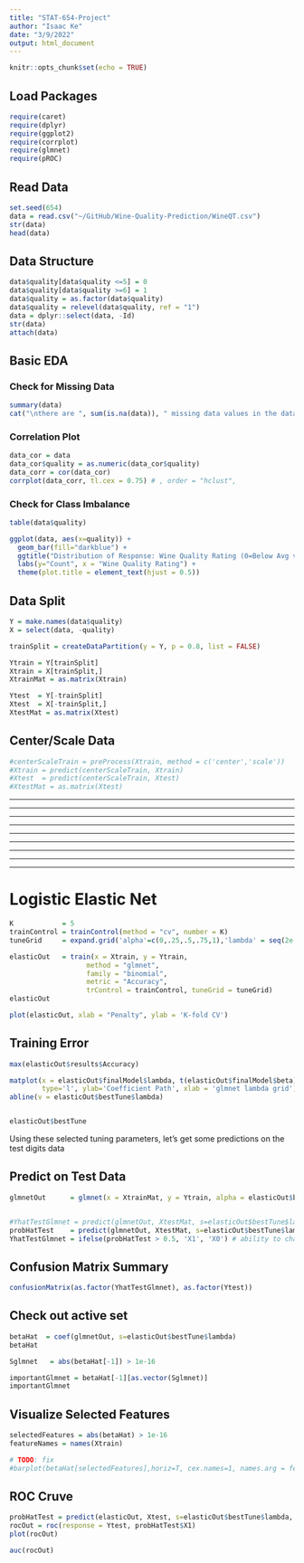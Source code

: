```yaml
---
title: "STAT-654-Project"
author: "Isaac Ke"
date: "3/9/2022"
output: html_document
---
```


```r
knitr::opts_chunk$set(echo = TRUE)

```

## Load Packages
```r
require(caret)
require(dplyr)
require(ggplot2)
require(corrplot)
require(glmnet)
require(pROC)
```

## Read Data
```r
set.seed(654)
data = read.csv("~/GitHub/Wine-Quality-Prediction/WineQT.csv")
str(data)
head(data)
```

## Data Structure
``` r
data$quality[data$quality <=5] = 0
data$quality[data$quality >=6] = 1
data$quality = as.factor(data$quality)
data$quality = relevel(data$quality, ref = "1")
data = dplyr::select(data, -Id)
str(data)
attach(data)
```

## Basic EDA
### Check for Missing Data
```r
summary(data)
cat("\nthere are ", sum(is.na(data)), " missing data values in the dataset")
```

### Correlation Plot
```r
data_cor = data
data_cor$quality = as.numeric(data_cor$quality)
data_corr = cor(data_cor)
corrplot(data_corr, tl.cex = 0.75) # , order = "hclust",
```

### Check for Class Imbalance
```r
table(data$quality)

ggplot(data, aes(x=quality)) + 
  geom_bar(fill="darkblue") + 
  ggtitle("Distribution of Response: Wine Quality Rating (0=Below Avg vs. 1=Above Avg)") +
  labs(y="Count", x = "Wine Quality Rating") +
  theme(plot.title = element_text(hjust = 0.5))

```


## Data Split
``` r
Y = make.names(data$quality)
X = select(data, -quality) 

trainSplit = createDataPartition(y = Y, p = 0.8, list = FALSE)

Ytrain = Y[trainSplit]
Xtrain = X[trainSplit,]
XtrainMat = as.matrix(Xtrain)

Ytest  = Y[-trainSplit]
Xtest  = X[-trainSplit,]
XtestMat = as.matrix(Xtest)
```

## Center/Scale Data
```r
#centerScaleTrain = preProcess(Xtrain, method = c('center','scale'))
#Xtrain = predict(centerScaleTrain, Xtrain)
#Xtest  = predict(centerScaleTrain, Xtest)
#XtestMat = as.matrix(Xtest)
```


**********************************************************************************
**********************************************************************************
**********************************************************************************
**********************************************************************************
**********************************************************************************
**********************************************************************************
**********************************************************************************
**********************************************************************************
**********************************************************************************


# Logistic Elastic Net
```r
K            = 5
trainControl = trainControl(method = "cv", number = K)
tuneGrid     = expand.grid('alpha'=c(0,.25,.5,.75,1),'lambda' = seq(2e-16, 1, length.out = 10))

elasticOut   = train(x = Xtrain, y = Ytrain,
                   method = "glmnet",
                   family = "binomial",
                   metric = "Accuracy",
                   trControl = trainControl, tuneGrid = tuneGrid)
elasticOut
```
```r
plot(elasticOut, xlab = "Penalty", ylab = 'K-fold CV')
```


## Training Error 
```r
max(elasticOut$results$Accuracy)
```

```r
matplot(x = elasticOut$finalModel$lambda, t(elasticOut$finalModel$beta),
        type='l', ylab='Coefficient Path', xlab = 'glmnet lambda grid')
abline(v = elasticOut$bestTune$lambda)


elasticOut$bestTune
```

Using these selected tuning parameters, let's get some predictions on the test digits data

## Predict on Test Data
```r
glmnetOut      = glmnet(x = XtrainMat, y = Ytrain, alpha = elasticOut$bestTune$alpha, family = 'binomial')


#YhatTestGlmnet = predict(glmnetOut, XtestMat, s=elasticOut$bestTune$lambda, type = 'class')
probHatTest    = predict(glmnetOut, XtestMat, s=elasticOut$bestTune$lambda, type = 'response')
YhatTestGlmnet = ifelse(probHatTest > 0.5, 'X1', 'X0') # ability to change treshold 

```


## Confusion Matrix Summary
```r
confusionMatrix(as.factor(YhatTestGlmnet), as.factor(Ytest))
```

## Check out active set
```r
betaHat  = coef(glmnetOut, s=elasticOut$bestTune$lambda)
betaHat

Sglmnet   = abs(betaHat[-1]) > 1e-16

importantGlmnet = betaHat[-1][as.vector(Sglmnet)]
importantGlmnet
```


## Visualize Selected Features
```r
selectedFeatures = abs(betaHat) > 1e-16
featureNames = names(Xtrain)

# TODO: fix
#barplot(betaHat[selectedFeatures],horiz=T, cex.names=1, names.arg = featureNames, xlab='Coefficient')
```

## ROC Cruve
```r
probHatTest = predict(elasticOut, Xtest, s=elasticOut$bestTune$lambda, type = 'prob')
rocOut = roc(response = Ytest, probHatTest$X1)
plot(rocOut)
```

```r
auc(rocOut)
```



